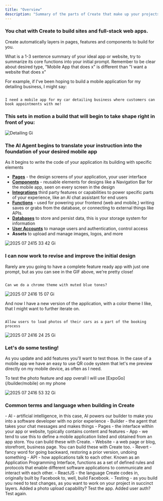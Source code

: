 ```yaml
---
title: "Overview"
description: "Summary of the parts of Create that make up your projects"
---
```


### You chat with Create to build sites and full-stack web apps.

Create automatically layers in pages, features and components to build for you.

<Tip>
  What is a 1-3 sentence summary of your ideal app or website, try to summarize its core functions into your initial prompt. Remember to be clear about desired type, "Mobile App that does x" is different than "I want a  website that does x"
</Tip>

For example, if I've been hoping to build a mobile application for my detailing business, I might say:

```

I need a mobile app for my car detailing business where customers can book appointments with me!
```

### This sets in motion a build that will begin to take shape right in front of you:

![Detailing Gi](/images/detailing.gif)

### The AI Agent begins to translate your instruction into the foundation of your desired mobile app

<Note>
  As it begins to write the code of your application its building with specific elements
</Note>

- [**Pages**](/builder/pages) - the design screens of your application, your user interface
- [**Components**](/builder/components) - reusable elements for designs like a Navigation Bar for the mobile app, seen on every screen in the design
- [**Integrations**](/builder/integrations) third party features or capabilities to power specific parts of your experience, like an AI chat assistant for end users
- [**Functions**](/builder/functions) - used for powering your frontend (web and mobile,) writing saves or grabs from the database, or connecting to external things like APIs.
- [**Databases**](/builder/databases) to store and persist data, this is your storage system for information
- [**User Accounts**](/builder/user-accounts) to manage users and authentication, control access
- **Assets** to upload and manage images, logos, and more

![2025 07 2415 33 42 Gi](/images/2025-07-2415.33.42.gif)

### I can now work to revise and improve the initial design

Rarely are you going to have a complete feature ready app with just one prompt, but as you can see in the GIF above, we're pretty close\!

```

Can we do a chrome theme with muted blue tones?
```

![2025 07 2416 15 07 Gi](/images/2025-07-2416.15.07.gif)

<Tip>
  And now I have a new version of the application, with a color theme I like, that I might want to further iterate on.
</Tip>

```

Allow users to load photos of their cars as a part of the booking process
```

![2025 07 2416 24 25 Gi](/images/2025-07-2416.24.25.gif)

### Let's do some testing\!

As you update and add features you'll want to test those. In the case of a mobile app we have an easy to use QR code system that let's me preview directly on my mobile device, as often as I need.

<Tip>
  To test the photo feature and app overall I will use [ExpoGo](/builder/mobile) on my phone
</Tip>

![2025 07 2416 53 32 Gi](/images/2025-07-2416.53.32.gif)

### Common terms and language when building in Create

<Expandable title="Glossary of common terms in Create" defaultOpen="true">
  - AI - artificial intelligence, in this case, AI powers our builder to make you into a software developer with no prior experience 
  - Builder - the agent that takes your chat messages and makes things
  - Pages - the interface within your app or website, typically contains content and features
  - App - we tend to use this to define a mobile application listed and obtained from an app store. You can build these with Create. 
  - Website - a web page or blog, storefront, business page. You can build these with Create too. 
  - Revert - fancy word for going backward, restoring a prior version, undoing something
  - API - how applications talk to each other. Known as an Application Programming Interface, functions as a set of defined rules and protocols that enable different software applications to communicate and interact with each other. 
  - ReactJS - the language Create codes in, originally built by Facebook to, well, build Facebook.
  - Testing - as you build you need to test changes, as you want to work on your project in succinct layers. Added a photo upload capability? Test the app. Added user auth? Test again. 
</Expandable>